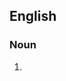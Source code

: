 ==English==

===Noun===
{{en-noun|head=[[magno-|magno]]-[[therapy]]|-}}

# {{alternative spelling of|magnotherapy}}